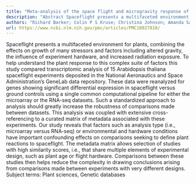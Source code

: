 ```yaml
---
title: "Meta-analysis of the space flight and microgravity response of the Arabidopsis plant transcriptome"
description: "Abstract Spaceflight presents a multifaceted environment for plants, combining the effects on growth of many stressors and factors including altered gravity, the influence of experiment hardware, and ..."
authors: "Richard Barker; Colin P S Kruse; Christina Johnson; Amanda Saravia-Butler; Homer Fogle; Hyun-Seok Chang; Ralph Møller Trane; Noah Kinscherf; Alicia Villacampa; Aránzazu Manzano; Raúl Herranz; Laurence B Davin; Norman G Lewis; Imara Perera; Chris Wolverton; Parul Gupta; Pankaj Jaiswal; Sigrid S Reinsch; Sarah Wyatt; Simon Gilroy"
url: https://www.ncbi.nlm.nih.gov/pmc/articles/PMC10027818/
---
```


Spaceflight presents a multifaceted environment for plants, combining the effects on growth of many stressors and factors including altered gravity, the influence of experiment hardware, and increased radiation exposure. To help understand the plant response to this complex suite of factors this study compared transcriptomic analysis of 15 Arabidopsis thaliana spaceflight experiments deposited in the National Aeronautics and Space Administration’s GeneLab data repository. These data were reanalyzed for genes showing significant differential expression in spaceflight versus ground controls using a single common computational pipeline for either the microarray or the RNA-seq datasets. Such a standardized approach to analysis should greatly increase the robustness of comparisons made between datasets. This analysis was coupled with extensive cross-referencing to a curated matrix of metadata associated with these experiments. Our study reveals that factors such as analysis type (i.e., microarray versus RNA-seq) or environmental and hardware conditions have important confounding effects on comparisons seeking to define plant reactions to spaceflight. The metadata matrix allows selection of studies with high similarity scores, i.e., that share multiple elements of experimental design, such as plant age or flight hardware. Comparisons between these studies then helps reduce the complexity in drawing conclusions arising from comparisons made between experiments with very different designs. Subject terms: Plant sciences, Genetic databases
